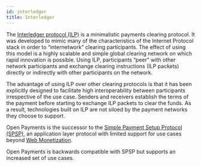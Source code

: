 ```yaml
---
id: interledger
title: Interledger
---
```


The [Interledger protocol (ILP)](https://interledger.org) is a minimalistic
payments clearing protocol. It was developed to mimic many of the
characteristics of the Internet Protocol stack in order to “internetwork”
clearing participants. The effect of using this model is a highly scalable and
simple global clearing network on which rapid innovation is possible. Using ILP,
participants “peer” with other network participants and exchange clearing
instructions (ILP packets) directly or indirectly with other participants on the
network.

The advantage of using ILP over other clearing protocols is that it has been
explicitly designed to facilitate high interoperability between participants
irrespective of the use case. Senders and receivers establish the terms of the
payment before starting to exchange ILP packets to clear the funds. As a result,
technologies built on ILP are not siloed by the payment networks they choose to
support.

Open Payments is the successor to the
[Simple Payment Setup Protocol (SPSP)](https://interledger.org/rfcs/0009-simple-payment-setup-protocol/),
an application layer protocol with limited support for use cases beyond 
[Web Monetization](./web-monetization).

Open Payments is backwards compatible with SPSP but supports an increased set of
use cases.
